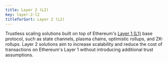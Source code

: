 ```yaml
---
title: Layer 2 (L2)
key: layer-2-l2
titleforSort: Layer 2 (L2)
---
```


Trustless scaling solutions built on top of Ethereum's [Layer 1 (L1)](/intro/glossary#layer-1-l1) base protocol, such as state channels, plasma chains,
optimistic rollups, and ZK-rollups. Layer 2 solutions aim to increase scalability and reduce the cost of transactions on Ethereum's Layer 1 without introducing
additional trust assumptions.

